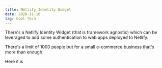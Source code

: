 ```yaml
---
title: Netlify Identity Widget
date: 2020-11-16
tag: Cool Tech
---
```




There's a Netlify Identity Widget (that is framework agnostic) which can be leveraged
to add some authentication to web apps deployed to Netlify.

There's a limit of 1000 people but for a small e-commerce business that's more than enough.

<TextLink href="https://github.com/netlify/netlify-identity-widget">
  Here it is
</TextLink>
